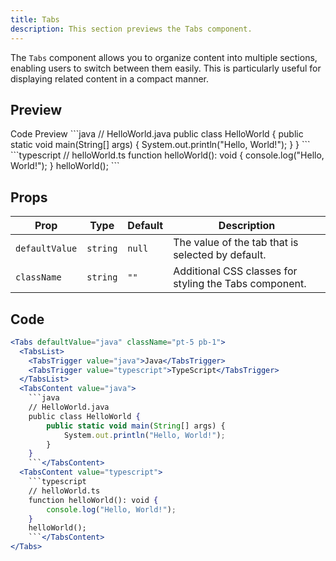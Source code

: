 ```yaml
---
title: Tabs
description: This section previews the Tabs component.
---
```


The `Tabs` component allows you to organize content into multiple sections, enabling users to switch between them easily. This is particularly useful for displaying related content in a compact manner.

## Preview

<Tabs defaultValue="java" className="pt-5 pb-1">
  <TabsList>
    <TabsTrigger value="java"><MyIcons.SourceCodeIcon className="h-4 w-4" />Code</TabsTrigger>
    <TabsTrigger value="typescript"><MyIcons.ScreenShareIcon className="h-4 w-4" />Preview</TabsTrigger>
  </TabsList>
  <TabsContent value="java">
    ```java
    // HelloWorld.java
    public class HelloWorld {
        public static void main(String[] args) {
            System.out.println("Hello, World!");
        }
    }
    ```
  </TabsContent>
  <TabsContent value="typescript">
    ```typescript
    // helloWorld.ts
    function helloWorld(): void {
        console.log("Hello, World!");
    }
    helloWorld();
    ```
  </TabsContent>
</Tabs>

## Props

| Prop        | Type   | Default     | Description                                      |
|-------------|--------|-------------|--------------------------------------------------|
| `defaultValue` | `string` | `null` | The value of the tab that is selected by default. |
| `className` | `string` | `""` | Additional CSS classes for styling the Tabs component. |

## Code

```jsx
<Tabs defaultValue="java" className="pt-5 pb-1">
  <TabsList>
    <TabsTrigger value="java">Java</TabsTrigger>
    <TabsTrigger value="typescript">TypeScript</TabsTrigger>
  </TabsList>
  <TabsContent value="java">
    ```java
    // HelloWorld.java
    public class HelloWorld {
        public static void main(String[] args) {
            System.out.println("Hello, World!");
        }
    }
    ```</TabsContent>
  <TabsContent value="typescript">
    ```typescript
    // helloWorld.ts
    function helloWorld(): void {
        console.log("Hello, World!");
    }
    helloWorld();
    ```</TabsContent>
</Tabs>
